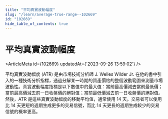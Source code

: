 ```yaml
---
title: "平均真實波動幅度"
slug: "/learn/average-true-range--102669"
id: "102669"
hide_table_of_contents: true
---
```



# 平均真實波動幅度

<ArticleMeta id={102669} updatedAt={'2023-09-26 13:59:02'} />
<div className='border-solid border-b border-t-0 my-4 border-[var(--ifm-color-gray-300)]' />

平均真實波動幅度 (ATR) 是由市場技術分析師 J. Welles Wilder Jr. 在他的書中引入的一種技術分析指標，通過分解某一時期的資產價格的整個波動範圍來測量市場波動性。真實波動幅度指標是以下數值中的最大值：當前最高價減去當前最低價；當前最高價減去前一日收盤價的絕對值；當前最低價減去前一日收盤價的絕對值。然後，ATR 是這些真實波動幅度的移動平均值，通常使用 14 天。交易者可以使用比 14 天更短的週期生成更多的交易信號，而比 14 天更長的週期生成較少的交易信號的概率更高。
